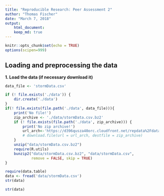 ```yaml
---
title: "Reproducible Research: Peer Assessment 2"
author: "Thomas Fischer"
date: "March 7, 2018"
output: 
    html_document:
    keep_md: true
---
```

```r
knitr::opts_chunk$set(echo = TRUE)
options(scipen=999)
```

## Loading and preprocessing the data
**1. Load the data (if necessary download it)**
```r
data_file <- 'stormData.csv'

if (! file.exists('./data')) {
    dir.create('./data')
}
if(! file.exists(file.path('./data', data_file))){
    print('No file!')
    zip_archive <- './data/stormData.csv.bz2'
    if (! file.exists(file.path('./data', zip_archive))) {
        print('No zip archive!')
        url_arch<-'https://d396qusza40orc.cloudfront.net/repdata%2Fdata%2FStormData.csv.bz2'
        # download.file(url = url_arch, destfile = zip_archive)
    }
    unzip("data/stormData.csv.bz2")
    require(R.utils)
    bunzip2("data/stormData.csv.bz2", "data/stormData.csv",
            remove = FALSE, skip = TRUE)
}
```
```R
require(data.table)
data <- fread('data/stormData.csv')
str(data)
```
```R
str(data)
```